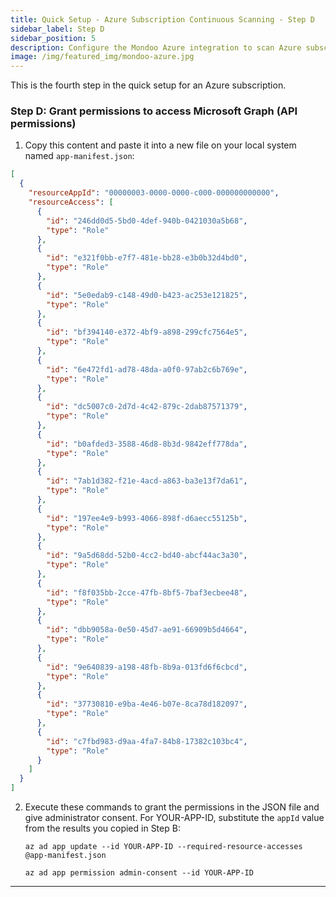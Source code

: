 ```yaml
---
title: Quick Setup - Azure Subscription Continuous Scanning - Step D
sidebar_label: Step D
sidebar_position: 5
description: Configure the Mondoo Azure integration to scan Azure subscriptions. Step D is to grant permissions to access Microsoft Graph (API permissions).
image: /img/featured_img/mondoo-azure.jpg
---
```


This is the fourth step in the quick setup for an Azure subscription.

### Step D: Grant permissions to access Microsoft Graph (API permissions)

1. Copy this content and paste it into a new file on your local system named `app-manifest.json`:

  ```json
  [
    {
      "resourceAppId": "00000003-0000-0000-c000-000000000000",
      "resourceAccess": [
        {
          "id": "246dd0d5-5bd0-4def-940b-0421030a5b68",
          "type": "Role"
        },
        {
          "id": "e321f0bb-e7f7-481e-bb28-e3b0b32d4bd0",
          "type": "Role"
        },
        {
          "id": "5e0edab9-c148-49d0-b423-ac253e121825",
          "type": "Role"
        },
        {
          "id": "bf394140-e372-4bf9-a898-299cfc7564e5",
          "type": "Role"
        },
        {
          "id": "6e472fd1-ad78-48da-a0f0-97ab2c6b769e",
          "type": "Role"
        },
        {
          "id": "dc5007c0-2d7d-4c42-879c-2dab87571379",
          "type": "Role"
        },
        {
          "id": "b0afded3-3588-46d8-8b3d-9842eff778da",
          "type": "Role"
        },
        {
          "id": "7ab1d382-f21e-4acd-a863-ba3e13f7da61",
          "type": "Role"
        },
        {
          "id": "197ee4e9-b993-4066-898f-d6aecc55125b",
          "type": "Role"
        },
        {
          "id": "9a5d68dd-52b0-4cc2-bd40-abcf44ac3a30",
          "type": "Role"
        },
        {
          "id": "f8f035bb-2cce-47fb-8bf5-7baf3ecbee48",
          "type": "Role"
        },
        {
          "id": "dbb9058a-0e50-45d7-ae91-66909b5d4664",
          "type": "Role"
        },
        {
          "id": "9e640839-a198-48fb-8b9a-013fd6f6cbcd",
          "type": "Role"
        },
        {
          "id": "37730810-e9ba-4e46-b07e-8ca78d182097",
          "type": "Role"
        },
        {
          "id": "c7fbd983-d9aa-4fa7-84b8-17382c103bc4",
          "type": "Role"
        }
      ]
    }
  ]
  ```

2. Execute these commands to grant the permissions in the JSON file and give administrator consent. For YOUR-APP-ID, substitute the `appId` value from the results you copied in Step B:

   ```
   az ad app update --id YOUR-APP-ID --required-resource-accesses @app-manifest.json

   az ad app permission admin-consent --id YOUR-APP-ID
   ```

---
